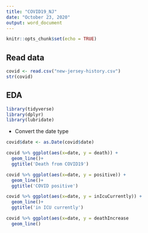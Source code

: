 ---
title: "COVID19_NJ"
date: "October 23, 2020"
output: word_document
---

```{r setup, include=FALSE}
knitr::opts_chunk$set(echo = TRUE)
```

## Read data
```{r}
covid <- read.csv("new-jersey-history.csv")
str(covid)
```
## EDA

```{r}
library(tidyverse)
library(dplyr)
library(lubridate)
```

* Convert the date type
```{r}
covid$date <- as.Date(covid$date)

```

```{r}
covid %>% ggplot(aes(x=date, y = death)) +
  geom_line()+
  ggtitle('Death from COVID19')
```

```{r}
covid %>% ggplot(aes(x=date, y = positive)) +
  geom_line()+
  ggtitle('COVID positive')
```

```{r}
covid %>% ggplot(aes(x=date, y = inIcuCurrently)) +
  geom_line()+
  ggtitle('in ICU currently')
```


```{r}
covid %>% ggplot(aes(x=date, y = deathIncrease
  geom_line()
```